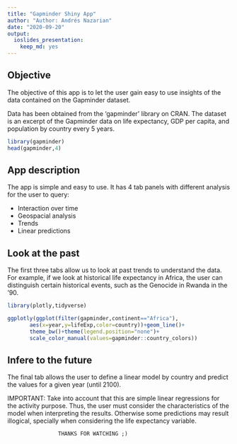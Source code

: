 ```yaml
---
title: "Gapminder Shiny App"
author: "Author: Andrés Nazarian"
date: "2020-09-20"
output: 
  ioslides_presentation: 
    keep_md: yes
---
```

## Objective

The objective of this app is to let the user gain easy to use insights of the data contained on the Gapminder dataset.

Data has been obtained from the 'gapminder' library on CRAN. The dataset is an excerpt of the Gapminder data on life expectancy, GDP per capita, and population by country every 5 years.

```r
library(gapminder)
head(gapminder,4)
```


## App description

The app is simple and easy to use. It has 4 tab panels with different analysis for the user to query:

- Interaction over time
- Geospacial analysis
- Trends
- Linear predictions

## Look at the past

The first three tabs allow us to look at past trends to understand the data. For example, if we look at historical life expectancy in Africa, the user can distinguish certain historical events, such as the Genocide in Rwanda in the '90.

```r
library(plotly,tidyverse)

ggplotly(ggplot(filter(gapminder,continent=="Africa"), 
       aes(x=year,y=lifeExp,color=country))+geom_line()+
       theme_bw()+theme(legend.position="none")+
       scale_color_manual(values=gapminder::country_colors))
```

## Infere to the future

The final tab allows the user to define a linear model by country and predict the values for a given year (until 2100).

IMPORTANT: Take into account that this are simple linear regressions for the activity purpose. Thus, the user must consider the characteristics of the model when interpreting the results. Otherwise some predictions may result illogical, specially when considering the life expectancy variable.


                    THANKS FOR WATCHING ;)

